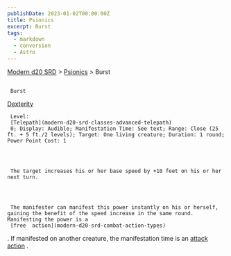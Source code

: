 ```yaml
---
publishDate: 2023-01-02T00:00:00Z
title: Psionics
excerpt: Burst
tags:
  - markdown
  - conversion
  - Astro
---
```


[Modern d20 SRD](/#modernD20) > [Psionics](modern-d20-srd-psionics-index) > Burst

##

     Burst

[Dexterity](modern-d20-srd-basics-ability-scores)

     Level:
     [Telepath](modern-d20-srd-classes-advanced-telepath)
     0; Display: Audible; Manifestation Time: See text; Range: Close (25 ft. + 5 ft./2 levels); Target: One living creature; Duration: 1 round; Power Point Cost: 1




     The target increases his or her base speed by +10 feet on his or her next turn.




     The manifester can manifest this power instantly on his or herself, gaining the benefit of the speed increase in the same round. Manifesting the power is a
     [free  action](modern-d20-srd-combat-action-types)
. If manifested on another creature, the manifestation time is an
[attack action](modern-d20-srd-combat-attack-actions)
.

